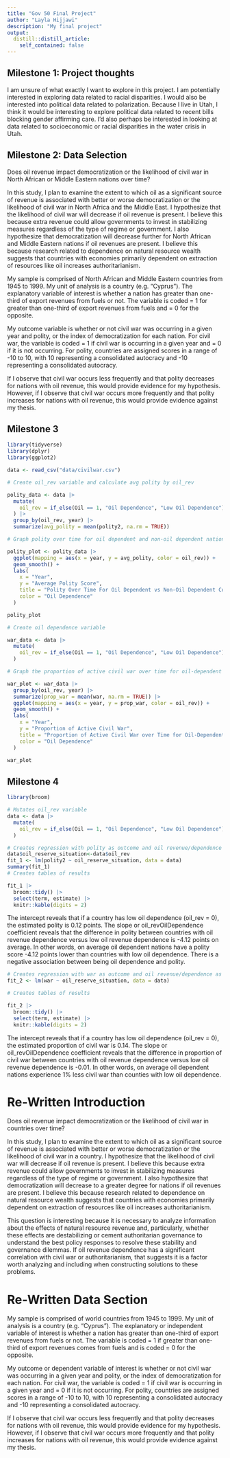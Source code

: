 ```yaml
---
title: "Gov 50 Final Project"
author: "Layla Hijjawi"
description: "My final project"
output:
  distill::distill_article:
    self_contained: false
---
```




## Milestone 1: Project thoughts

I am unsure of what exactly I want to explore in this project. I am potentially interested in exploring data related to racial disparities. I would also be interested into political data related to polarization. Because I live in Utah, I think it would be interesting to explore political data related to recent bills blocking gender affirming care. I'd also perhaps be interested in looking at data related to socioeconomic or racial disparities in the water crisis in Utah. 

## Milestone 2: Data Selection

Does oil revenue impact democratization or the likelihood of civil war in North African or Middle Eastern nations over time?

In this study, I plan to examine the extent to which oil as a significant source of revenue is associated with better or worse democratization or the likelihood of civil war in North Africa and the Middle East. I hypothesize that the likelihood of civil war will decrease if oil revenue is present. I believe this because extra revenue could allow governments to invest in stabilizing measures regardless of the type of regime or government. I also hypothesize that democratization will decrease further for North African and Middle Eastern nations if oil revenues are present. I believe this because research related to dependence on natural resource wealth suggests that countries with economies primarily dependent on extraction of resources like oil increases authoritarianism. 

My sample is comprised of North African and Middle Eastern countries from 1945 to 1999. My unit of analysis is a country (e.g. “Cyprus”). The explanatory variable of interest is whether a nation has greater than one-third of export revenues from fuels or not. The variable is coded = 1 for greater than one-third of export revenues from fuels and = 0 for the opposite. 

My outcome variable is whether or not civil war was occurring in a given year and polity, or the index of democratization for each nation. For civil war, the variable is coded = 1 if civil war is occurring in a given year and = 0 if it is not occurring. For polity, countries are assigned scores in a range of -10 to 10, with 10 representing a consolidated autocracy and -10 representing a consolidated autocracy. 

If I observe that civil war occurs less frequently and that polity decreases for nations with oil revenue, this would provide evidence for my hypothesis. However, if I observe that civil war occurs more frequently and that polity increases for nations with oil revenue, this would provide evidence against my thesis. 

## Milestone 3

```r
library(tidyverse)
library(dplyr)
library(ggplot2)

data <- read_csv("data/civilwar.csv") 
```
```r

# Create oil_rev variable and calculate avg polity by oil_rev

polity_data <- data |>
  mutate(
    oil_rev = if_else(Oil == 1, "Oil Dependence", "Low Oil Dependence")
  ) |>
  group_by(oil_rev, year) |>
  summarize(avg_polity = mean(polity2, na.rm = TRUE)) 

# Graph polity over time for oil dependent and non-oil dependent nations

polity_plot <- polity_data |>
  ggplot(mapping = aes(x = year, y = avg_polity, color = oil_rev)) +
  geom_smooth() +
  labs(
    x = "Year",
    y = "Average Polity Score",
    title = "Polity Over Time For Oil Dependent vs Non-Oil Dependent Countries",
    color = "Oil Dependence"
  )

polity_plot


```


```r

# Create oil dependence variable

war_data <- data |>
  mutate(
    oil_rev = if_else(Oil == 1, "Oil Dependence", "Low Oil Dependence")
  ) 

# Graph the proportion of active civil war over time for oil-dependent and non-oil dependent countries

war_plot <- war_data |>
  group_by(oil_rev, year) |>
  summarize(prop_war = mean(war, na.rm = TRUE)) |>
  ggplot(mapping = aes(x = year, y = prop_war, color = oil_rev)) +
  geom_smooth() +
  labs(
    x = "Year",
    y = "Proportion of Active Civil War",
    title = "Proportion of Active Civil War over Time for Oil-Dependent and Non-Oil Dependent Countries",
    color = "Oil Dependence"
  )

war_plot
```


## Milestone 4

```r
library(broom)

# Mutates oil_rev variable 
data <- data |>
  mutate(
    oil_rev = if_else(Oil == 1, "Oil Dependence", "Low Oil Dependence")
  )

# Creates regression with polity as outcome and oil revenue/dependence as predictor
data$oil_reserve_situation<-data$oil_rev
fit_1 <- lm(polity2 ~ oil_reserve_situation, data = data)
summary(fit_1)
# Creates tables of results

fit_1 |>
  broom::tidy() |>
  select(term, estimate) |>
  knitr::kable(digits = 2)
```
The intercept reveals that if a country has low oil dependence (oil_rev = 0), the estimated polity is 0.12 points. The slope or oil_revOilDependence coefficient reveals that the difference in polity between countries with oil revenue dependence versus low oil revenue dependence is -4.12 points on average. In other words, on average oil dependent nations have a polity score -4.12 points lower than countries with low oil dependence. There is a negative association between being oil dependence and polity. 

```r

# Creates regression with war as outcome and oil revenue/dependence as predictor
fit_2 <- lm(war ~ oil_reserve_situation, data = data)

# Creates tables of results

fit_2 |>
  broom::tidy() |>
  select(term, estimate) |>
  knitr::kable(digits = 2)
```
The intercept reveals that if a country has low oil dependence (oil_rev = 0), the estimated proportion of civil war is 0.14. The slope or oil_revOilDependence coefficient reveals that the difference in proportion of civil war between countries with oil revenue dependence versus low oil revenue dependence is -0.01. In other words, on average oil dependent nations experience 1% less civil war than counties with low oil dependence. 

# Re-Written Introduction

Does oil revenue impact democratization or the likelihood of civil war in countries over time?

In this study, I plan to examine the extent to which oil as a significant source of revenue is associated with better or worse democratization or the likelihood of civil war in a country. I hypothesize that the likelihood of civil war will decrease if oil revenue is present. I believe this because extra revenue could allow governments to invest in stabilizing measures regardless of the type of regime or government. I also hypothesize that democratization will decrease to a greater degree for nations if oil revenues are present. I believe this because research related to dependence on natural resource wealth suggests that countries with economies primarily dependent on extraction of resources like oil increases authoritarianism. 

This question is interesting because it is necessary to analyze information about the effects of natural resource revenue and, particularly, whether these effects are destabilizing or cement authoritarian governance to understand the best policy responses to resolve these stability and governance dilemmas. If oil revenue dependence has a significant correlation with civil war or authoritarianism, that suggests it is a factor worth analyzing and including when constructing solutions to these problems. 


# Re-Written Data Section

My sample is comprised of world countries from 1945 to 1999. My unit of analysis is a country (e.g. “Cyprus”). The explanatory or independent variable of interest is whether a nation has greater than one-third of export revenues from fuels or not. The variable is coded = 1 if greater than one-third of export revenues comes from fuels and is coded = 0 for the opposite. 

My outcome or dependent variable of interest is whether or not civil war was occurring in a given year and polity, or the index of democratization for each nation. For civil war, the variable is coded = 1 if civil war is occurring in a given year and = 0 if it is not occurring. For polity, countries are assigned scores in a range of -10 to 10, with 10 representing a consolidated autocracy and -10 representing a consolidated autocracy. 

If I observe that civil war occurs less frequently and that polity decreases for nations with oil revenue, this would provide evidence for my hypothesis. However, if I observe that civil war occurs more frequently and that polity increases for nations with oil revenue, this would provide evidence against my thesis. 
